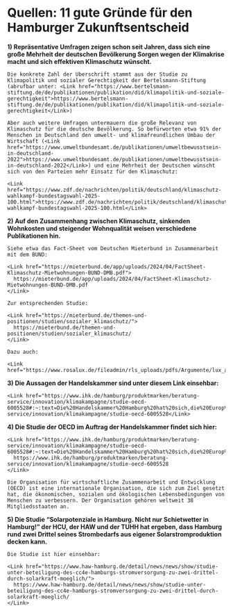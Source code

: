 
<Block variant="green">
  <h1 className="h1">
    Quellen: 11 gute Gründe für den Hamburger Zukunftsentscheid
  </h1>
</Block>

<Block className="items-start">

  <div className="markdown">
    <strong>
      1) Repräsentative Umfragen zeigen schon seit Jahren, dass sich eine große
      Mehrheit der deutschen Bevölkerung Sorgen wegen der Klimakrise macht und sich
      effektiven Klimaschutz wünscht.
    </strong>
    <br />

    Die konkrete Zahl der Überschrift stammt aus der Studie zu Klimapolitik und sozialer Gerechtigkeit der Bertelsmann-Stiftung (abrufbar unter: <Link href="https://www.bertelsmann-stiftung.de/de/publikationen/publikation/did/klimapolitik-und-soziale-gerechtigkeit">https://www.bertelsmann-stiftung.de/de/publikationen/publikation/did/klimapolitik-und-soziale-gerechtigkeit</Link>)

    Aber auch weitere Umfragen untermauern die große Relevanz von Klimaschutz für die deutsche Bevölkerung. So befürworten etwa 91% der Menschen in Deutschland den umwelt- und klimafreundlichen Umbau der Wirtschaft (<Link href="https://www.umweltbundesamt.de/publikationen/umweltbewusstsein-in-deutschland-2022">https://www.umweltbundesamt.de/publikationen/umweltbewusstsein-in-deutschland-2022</Link>) und eine Mehrheit der Deutschen wünscht sich von den Parteien mehr Einsatz für den Klimaschutz:

    <Link href="https://www.zdf.de/nachrichten/politik/deutschland/klimaschutz-wahlkampf-bundestagswahl-2025-100.html">https://www.zdf.de/nachrichten/politik/deutschland/klimaschutz-wahlkampf-bundestagswahl-2025-100.html</Link>

  </div>

  <div className="markdown">
    <strong>
      2) Auf den Zusammenhang zwischen Klimaschutz, sinkenden Wohnkosten und steigender Wohnqualität weisen verschiedene Publikationen hin.
    </strong>
    <br />

    Siehe etwa das Fact-Sheet vom Deutschen Mieterbund in Zusammenarbeit mit dem BUND:

    <Link href="https://mieterbund.de/app/uploads/2024/04/FactSheet-Klimaschutz-Mietwohnungen-BUND-DMB.pdf">
      https://mieterbund.de/app/uploads/2024/04/FactSheet-Klimaschutz-Mietwohnungen-BUND-DMB.pdf
    </Link>

    Zur entsprechenden Studie:

    <Link href="https://mieterbund.de/themen-und-positionen/studien/sozialer_klimaschutz/">
      https://mieterbund.de/themen-und-positionen/studien/sozialer_klimaschutz/
    </Link>

    Dazu auch:

    <Link href="https://www.rosalux.de/fileadmin/rls_uploads/pdfs/Argumente/lux_argu_25_Warmewende.pdf">https://www.rosalux.de/fileadmin/rls_uploads/pdfs/Argumente/lux_argu_25_Warmewende.pdf</Link>

  </div>

  <div className="markdown">
    <strong>
      3) Die Aussagen der Handelskammer sind unter diesem Link einsehbar:
    </strong>
    <br />

    <Link href="https://www.ihk.de/hamburg/produktmarken/beratung-service/innovation/klimakampagne/studie-oecd-6005528#:~:text=Die%20Handelskammer%20Hamburg%20hat%20sich,die%20Europ%C3%A4ische%20Union%20(2050)">https://www.ihk.de/hamburg/produktmarken/beratung-service/innovation/klimakampagne/studie-oecd-6005528</Link>

  </div>

  <div className="markdown">
    <strong>
      4) Die Studie der OECD im Auftrag der Handelskammer findet sich hier:
    </strong>
    <br />

    <Link href="https://www.ihk.de/hamburg/produktmarken/beratung-service/innovation/klimakampagne/studie-oecd-6005528#:~:text=Die%20Handelskammer%20Hamburg%20hat%20sich,die%20Europ%C3%A4ische%20Union%20(2050)">
      https://www.ihk.de/hamburg/produktmarken/beratung-service/innovation/klimakampagne/studie-oecd-6005528
    </Link>

    Die Organisation für wirtschaftliche Zusammenarbeit und Entwicklung (OECD) ist eine internationale Organisation, die sich zum Ziel gesetzt hat, die ökonomischen, sozialen und ökologischen Lebensbedingungen von Menschen zu verbessern. Der Organisation gehören weltweit 38 Mitgliedsstaaten an.

  </div>

  <div className="markdown">
    <strong>
      5) Die Studie “Solarpotenziale in Hamburg. Nicht nur Schietwetter in Hamburg!” der HCU, der HAW und der TUHH hat ergeben, dass Hamburg rund zwei Drittel seines Strombedarfs aus eigener Solarstromproduktion decken kann.
    </strong>
    <br />

    Die Studie ist hier einsehbar:

    <Link href="https://www.haw-hamburg.de/detail/news/news/show/studie-unter-beteiligung-des-cc4e-hamburgs-stromversorgung-zu-zwei-drittel-durch-solarkraft-moeglich/">
      https://www.haw-hamburg.de/detail/news/news/show/studie-unter-beteiligung-des-cc4e-hamburgs-stromversorgung-zu-zwei-drittel-durch-solarkraft-moeglich/
    </Link>

  </div>

</Block>
